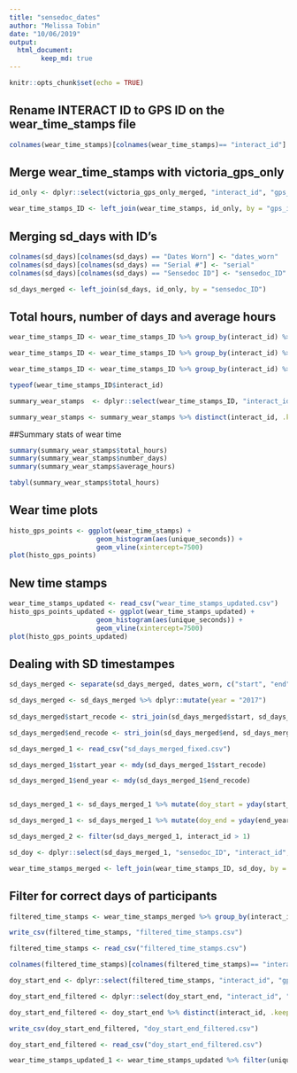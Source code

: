 ```yaml
---
title: "sensedoc_dates"
author: "Melissa Tobin"
date: "10/06/2019"
output: 
  html_document:
        keep_md: true
---
```


```r
knitr::opts_chunk$set(echo = TRUE)
```

## Rename INTERACT ID to GPS ID on the wear_time_stamps file
```r
colnames(wear_time_stamps)[colnames(wear_time_stamps)== "interact_id"] <- "gps_id" #this is the gps ID not interact ID. Changed name to reflect that
```

## Merge wear_time_stamps with victoria_gps_only 
```r
id_only <- dplyr::select(victoria_gps_only_merged, "interact_id", "gps_id", "sensedoc_ID" )

wear_time_stamps_ID <- left_join(wear_time_stamps, id_only, by = "gps_id")
```

## Merging sd_days with ID's 
```r
colnames(sd_days)[colnames(sd_days) == "Dates Worn"] <- "dates_worn"
colnames(sd_days)[colnames(sd_days) == "Serial #"] <- "serial"
colnames(sd_days)[colnames(sd_days) == "Sensedoc ID"] <- "sensedoc_ID"

sd_days_merged <- left_join(sd_days, id_only, by = "sensedoc_ID")
```

## Total hours, number of days and average hours 
```r
wear_time_stamps_ID <- wear_time_stamps_ID %>% group_by(interact_id) %>% mutate(total_hours = sum(unique_hours))

wear_time_stamps_ID <- wear_time_stamps_ID %>% group_by(interact_id) %>% mutate(number_days = sum(unique_days))

wear_time_stamps_ID <- wear_time_stamps_ID %>% group_by(interact_id) %>% mutate(average_hours = total_hours/number_days)

typeof(wear_time_stamps_ID$interact_id)

summary_wear_stamps  <- dplyr::select(wear_time_stamps_ID, "interact_id", "total_hours", "number_days", "average_hours") #creating a new data frame with just this info

summary_wear_stamps <- summary_wear_stamps %>% distinct(interact_id, .keep_all = TRUE) #removes duplicates
```

##Summary stats of wear time
```r
summary(summary_wear_stamps$total_hours)
summary(summary_wear_stamps$number_days)
summary(summary_wear_stamps$average_hours)

tabyl(summary_wear_stamps$total_hours)
```

## Wear time plots 
```r
histo_gps_points <- ggplot(wear_time_stamps) + 
                      geom_histogram(aes(unique_seconds)) + 
                      geom_vline(xintercept=7500)
plot(histo_gps_points)

```

## New time stamps 

```r
wear_time_stamps_updated <- read_csv("wear_time_stamps_updated.csv")
histo_gps_points_updated <- ggplot(wear_time_stamps_updated) + 
                      geom_histogram(aes(unique_seconds)) + 
                      geom_vline(xintercept=7500)
plot(histo_gps_points_updated)
```

## Dealing with SD timestampes
```r
sd_days_merged <- separate(sd_days_merged, dates_worn, c("start", "end"), sep = "-")

sd_days_merged <- sd_days_merged %>% dplyr::mutate(year = "2017") 
                             
sd_days_merged$start_recode <- stri_join(sd_days_merged$start, sd_days_merged$year, sep = " ", collapse = NULL, ignore_null = FALSE)

sd_days_merged$end_recode <- stri_join(sd_days_merged$end, sd_days_merged$year, sep = " ", collapse = NULL, ignore_null = FALSE)

sd_days_merged_1 <- read_csv("sd_days_merged_fixed.csv")

sd_days_merged_1$start_year <- mdy(sd_days_merged_1$start_recode)

sd_days_merged_1$end_year <- mdy(sd_days_merged_1$end_recode)


sd_days_merged_1 <- sd_days_merged_1 %>% mutate(doy_start = yday(start_year))

sd_days_merged_1 <- sd_days_merged_1 %>% mutate(doy_end = yday(end_year))

sd_days_merged_2 <- filter(sd_days_merged_1, interact_id > 1)

sd_doy <- dplyr::select(sd_days_merged_1, "sensedoc_ID", "interact_id", "doy_start", "doy_end")

wear_time_stamps_merged <- left_join(wear_time_stamps_ID, sd_doy, by = "sensedoc_ID")
```

## Filter for correct days of participants 
```r
filtered_time_stamps <- wear_time_stamps_merged %>% group_by(interact_id.x)  %>% filter(doy >= doy_start) %>% filter(doy <= doy_end) %>% filter(unique_seconds > 7500)

write_csv(filtered_time_stamps, "filtered_time_stamps.csv")
```

```r
filtered_time_stamps <- read_csv("filtered_time_stamps.csv")

colnames(filtered_time_stamps)[colnames(filtered_time_stamps)== "interact_id.x"] <- "interact_id"

doy_start_end <- dplyr::select(filtered_time_stamps, "interact_id", "gps_id", "doy", "doy_start", "doy_end", "unique_seconds")

doy_start_end_filtered <- dplyr::select(doy_start_end, "interact_id", "gps_id", "doy_start", "doy_end", "unique_seconds")

doy_start_end_filtered <- doy_start_end %>% distinct(interact_id, .keep_all = TRUE) #removes duplicates

write_csv(doy_start_end_filtered, "doy_start_end_filtered.csv")

doy_start_end_filtered <- read_csv("doy_start_end_filtered.csv")
```


```r
wear_time_stamps_updated_1 <- wear_time_stamps_updated %>% filter(unique_seconds > 7500)
```
